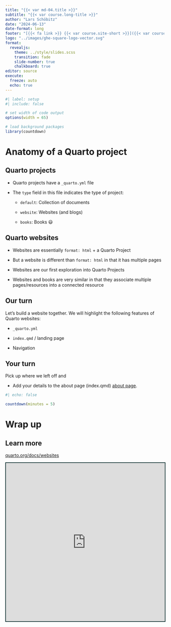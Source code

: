 ```yaml
---
title: "{{< var md-04.title >}}"
subtitle: "{{< var course.long-title >}}"
author: "Lars Schöbitz"
date: "2024-06-13"
date-format: long
footer: "[{{< fa link >}} {{< var course.site-short >}}]({{< var course.site >}})"
logo: "../images/ghe-square-logo-vector.svg"
format:
  revealjs:
    theme: ../style/slides.scss
    transition: fade
    slide-number: true
    chalkboard: true
editor: source
execute:
  freeze: auto
  echo: true
---
```


```r
#| label: setup
#| include: false

# set width of code output
options(width = 65)

# load background packages
library(countdown)
```

# Anatomy of a Quarto project

## Quarto projects

-   Quarto projects have a `_quarto.yml` file

-   The `type` field in this file indicates the type of project:

    -   `default`: Collection of documents

    -   `website`: Websites (and blogs)

    -   `books`: Books 😃

## Quarto websites

-   Websites are essentially `format: html` + a Quarto Project

-   But a website is different than `format: html` in that it has multiple pages

-   Websites are our first exploration into Quarto Projects

-   Websites and books are very similar in that they associate multiple pages/resources into a connected resource

## Our turn

::: task
Let's build a website together. We will highlight the following features of Quarto websites:

-   `_quarto.yml`

-   `index.qmd` / landing page 

-   Navigation

:::

## Your turn

::: task
Pick up where we left off and

-   Add your details to the about page (index.qmd) [about page](https://quarto.org/docs/websites/website-about.html).
:::

```r
#| echo: false

countdown(minutes = 5)
```

# Wrap up

## Learn more

::: learn-more
[quarto.org/docs/websites](https://quarto.org/docs/websites/)

```{=html}
<iframe src="https://quarto.org/docs/websites" width="100%" height="500" style="border:2px solid #123233;" title="Quarto Journal Articles"></iframe>
```
:::


